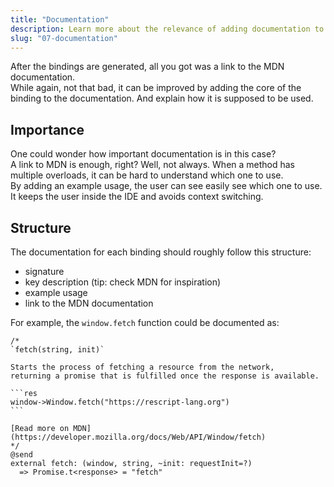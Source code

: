 ```yaml
---
title: "Documentation"
description: Learn more about the relevance of adding documentation to @rescript/webapi.
slug: "07-documentation"
---
```


After the bindings are generated, all you got was a link to the MDN documentation.  
While again, not that bad, it can be improved by adding the core of the binding to the documentation.
And explain how it is supposed to be used.

## Importance

One could wonder how important documentation is in this case?  
A link to MDN is enough, right? Well, not always.
When a method has multiple overloads, it can be hard to understand which one to use.  
By adding an example usage, the user can see easily see which one to use.
It keeps the user inside the IDE and avoids context switching.

## Structure

The documentation for each binding should roughly follow this structure:

- signature
- key description (tip: check MDN for inspiration)
- example usage
- link to the MDN documentation

For example, the `window.fetch` function could be documented as:

````ReScript
/*
`fetch(string, init)`

Starts the process of fetching a resource from the network,
returning a promise that is fulfilled once the response is available.

```res
window->Window.fetch("https://rescript-lang.org")
```

[Read more on MDN](https://developer.mozilla.org/docs/Web/API/Window/fetch)
*/
@send
external fetch: (window, string, ~init: requestInit=?)
  => Promise.t<response> = "fetch"
````
